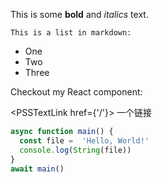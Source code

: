
This is some **bold** and _italics_ text.

    This is a list in markdown:

- One
- Two
- Three

Checkout my React component:

<PSSTextLink href={'/'}>
    一个链接
</PSSTextLink>

```typescript
async function main() {
  const file =  'Hello, World!'
  console.log(String(file))
}
await main()
```
